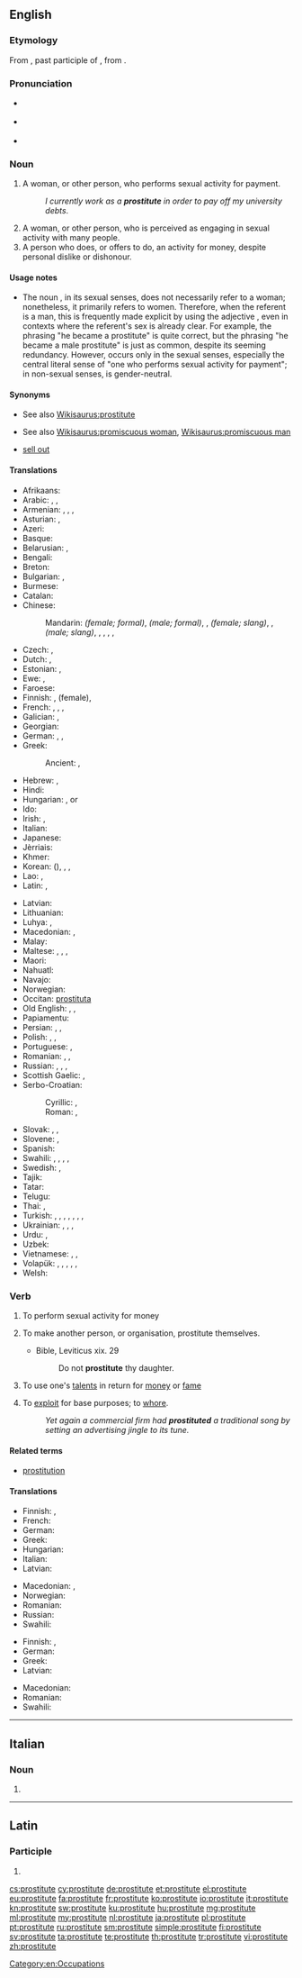 ==English==
{{wikipedia}}

===Etymology===
From {{etyl|la|en}} {{term/t|la|prōstitutus}}, past participle of {{term/t|la|prōstituō}}, from {{prefix|pro|gloss1=for, before|statuo|alt2=statuō|gloss2=to set up, to erect}}.

===Pronunciation===
* {{a|UK}} {{IPA|/ˈprɒstɪtjuːt/|lang=en}}
* {{a|US}} {{IPA|/ˈprɑːstətuːt/|lang=en}}
* {{audio|en-us-prostitute.ogg|Audio (US)}}

===Noun===
{{en-noun}}

# A woman, or other person, who performs sexual activity for payment.
#: ''I currently work as a '''prostitute''' in order to pay off my university debts''.
# A woman, or other person, who is perceived as engaging in sexual activity with many people.
# A person who does, or offers to do, an activity for money, despite personal dislike or dishonour.

====Usage notes====
* The noun {{term||prostitute|lang=en}}, in its sexual senses, does not necessarily refer to a woman; nonetheless, it primarily refers to women. Therefore, when the referent is a man, this is frequently made explicit by using the adjective {{term|male|lang=en}}, even in contexts where the referent's sex is already clear. For example, the phrasing "he became a prostitute" is quite correct, but the phrasing "he became a male prostitute" is just as common, despite its seeming redundancy. However, {{term||male prostitute|lang=en}} occurs only in the sexual senses, especially the central literal sense of "one who performs sexual activity for payment"; in non-sexual senses, {{term||prostitute|lang=en}} is gender-neutral.

====Synonyms====
* {{sense|person who performs sexual activity for payment}} See also [[Wikisaurus:prostitute]]
* {{sense|person perceived as engaging in sexual activity}} See also [[Wikisaurus:promiscuous woman]], [[Wikisaurus:promiscuous man]]
* {{sense|person who does an activity for money}} [[sell out]]

====Translations====
{{trans-top|a person having sex for profit}}
* Afrikaans: {{t+|af|prostituut}}
* Arabic: {{t|ar|عاهرة|f|tr=ʿāhira}}, {{t+|ar|زانية|f|tr=zāniya|sc=Arab}}, {{t|ar|فاحشة|f|tr=fāḥiša|sc=Arab}}
* Armenian: {{t|hy|պոռնիկ|tr=poṙnik|sc=Armn}}, {{t|hy|պոռնկուհի|tr=poṙnkuhi|sc=Armn}}, {{t|hy|մարմնավաճառուհի|tr=marmnavačaṙuhi}}, {{qualifier|vulgar}} {{t|hy|բոզ|tr=boz}}
* Asturian: {{t|ast|prostitutu|m}}, {{t|ast|prostituta|f}}
* Azeri: {{t|az|fahişə}}
* Basque: {{t+|eu|prostituta}}
* Belarusian: {{t|be|прастытутка|f|tr=prastytútka|sc=Cyrl}}, {{qualifier|vulgar}} {{t|be|курва|f|tr=kúrva|sc=Cyrl}}
* Bengali: {{t|bn|বেশ্যা|tr=beshya|sc=Beng}}
* Breton: {{t+|br|gast|f}}
* Bulgarian: {{t+|bg|проститутка|f|tr=prostitútka|sc=Cyrl}}, {{qualifier|vulgar}} {{t+|bg|курва|f|tr=kúrva|sc=Cyrl}}
* Burmese: {{t+|my|ပြည့်တန်ဆာ|tr=pjei. da̱za|sc=Mymr}}
* Catalan: {{t+|ca|prostituta|f}}
* Chinese:
*: Mandarin: {{t+|cmn|妓女|tr=jìnǚ|sc=Hani}} ''(female; formal)'', {{t|cmn|妓男|tr=jìnán|sc=Hani}} ''(male; formal)'', {{t+|cmn|雞|sc=Hani}}, {{t+|cmn|鸡|tr=jī|sc=Hani}} ''(female; slang)'', {{t+|cmn|鴨|sc=Hani}}, {{t+|cmn|鸭|tr=yā|sc=Hani}} ''(male; slang)'', {{t+|cmn|雞婆|sc=Hani}}, {{t+|cmn|鸡婆|tr=jīpó|sc=Hani}} {{qualifier|vulgar}}, {{t+|cmn|娼妓|tr=chāngjì|sc=Hani}} {{qualifier|archaic}}, {{t|cmn|風塵女|sc=Hani}}, {{t|cmn|风尘女|tr=fēngchénnǚ|sc=Hani}} {{qualifier|archaic}}
* Czech: {{t+|cs|prostitutka|f}}, {{qualifier|vulgar}} {{t+|cs|kurva|f}}
* Dutch: {{t+|nl|prostituee|f}}, {{t+|nl|hoer|f}}
* Estonian: {{t|et|prostituut}}, {{t|et|hoor}}
* Ewe: {{t|ee|ahasi}}, {{t|ee|gbolo}}
* Faroese: {{t|fo|skøkja|f}}
* Finnish: {{t+|fi|prostituoitu}}, {{t+|fi|huora}} (female), {{t+|fi|ilotyttö}}
* French: {{t+|fr|prostitué|m}}, {{t+|fr|prostituée|f}}, {{t|fr|fille des rues|f}}, {{t+|fr|fille de joie|f}}
* Galician: {{t|gl|prostituto|m}}, {{t|gl|prostituta|f}}
* Georgian: {{t|ka|მეძავი|tr=medzavi|sc=Geor}}
* German: {{t+|de|Prostituierte|m|f}}, {{t+|de|Hure|f}}, {{t+|de|Dirne|f}}
* Greek: {{t+|el|πόρνη|f|tr=pórni}}
*: Ancient: {{t|grc|πόρνη|f|tr=pornē}}, {{t|grc|πόρνος|m|tr=pornos}}
* Hebrew: {{t+|he|זונה|f|tr=zona}}, {{t|he|ג׳יגולו|m|tr=jigolo}}
* Hindi: {{t|hi|वेश्या|f|tr=veśyā}}
* Hungarian: {{t+|hu|prostituált}}, {{t+|hu|prosti|f}} or {{t+|hu|örömlány|f}}
* Ido: {{t+|io|prostituco}}
* Irish: {{t+|ga|striapach|f}}, {{t|ga|meirdreach|f}}
* Italian: {{t+|it|prostituta|f}}
* Japanese: {{t|ja|売春婦|tr=ばいしゅんふ, baishunfu}}
* Jèrriais: {{t|roa-jer|prostituée|f}}
* Khmer: {{t|km|ស្រីខូច|tr=srǝy kʰooch|sc=Khmr}}
* Korean: {{t+|ko|매춘부|tr=maechunbu|sc=Hang}} ({{t+|ko|賣春婦|sc=Hang}}), {{t+|ko|창녀|tr=chang-nyeo|sc=Hang}}, {{qualifier|uncommon}} {{t+|ko|갈보|tr=galbo|sc=Hang}}, {{qualifier|uncommon}} {{t+|ko|논다니|tr=nondani|sc=Hang}}
* Lao: {{t|lo|ກາລີ|tr=kaː líː|sc=Laoo}}, {{t|lo|ເພດສຍາ|tr=pʰȇːt sá ɲăː|sc=Laoo}}
* Latin: {{t|la|meretrix|f}}, {{t|la|scortum|n}}
{{trans-mid}}
* Latvian: {{t|lv|prostitūta|f}}
* Lithuanian: {{t|lt|prostitutė|f}}
* Luhya: {{t|luy|mng'ang'ule}}, {{t|luy|mng'ang'ule}}
* Macedonian: {{t|mk|проститутка|f|tr=prostitútka}}, {{t|mk|курва|f|tr=kúrva}} {{qualifier|vulgar}}
* Malay: {{t+|ms|pelacur}}
* Maltese: {{t|mt|prostituta|f}}, {{t|mt|prostitut|m}}, {{t|mt|qaħba|f}}, {{t|mt|ġerrej|m}}
* Maori: {{t|mi|kairau}}
* Nahuatl: {{t|nah|ahuiyani}}
* Navajo: {{t|nv|ałjiłnii}}
* Norwegian: {{t+|no|prostituert|m}}
* Occitan: [[prostituta#Occitan|prostituta]] {{g|f}}
* Old English: {{t|ang|portcwene|alt=portcwéne|f}}, {{t|ang|myltestre|f}}, {{t|ang|hore|f}}
* Papiamentu: {{t|pap|mohé di bida}}
* Persian: {{t+|fa|روسپی|tr=ruspi|sc=fa-Arab}}, {{t+|fa|فاحشه|tr=fâheše|sc=fa-Arab}}, {{qualifier|vulgar}} {{t+|fa|جنده|tr=jende|sc=fa-Arab}}
* Polish: {{t+|pl|prostytutka|f}}, {{t|pl|męska prostytutka|m}}, {{qualifier|vulgar}} {{t+|pl|kurwa|f}}
* Portuguese: {{t+|pt|prostituta|f}}, {{t+|pt|mulher da vida|f}}
* Romanian: {{t+|ro|prostituată|f}}, {{t+|ro|curvă|f}}, {{t+|ro|târfă|f}}
* Russian: {{t+|ru|проститутка|f|tr=prostitútka}}, {{t+|ru|шлюха|f|tr=šljúxa}} {{qualifier|vulgar}}, {{t+|ru|блядь|f|tr=bljad’}} {{qualifier|vulgar}}, {{t+|ru|курва|f|tr=kúrva}} {{qualifier|vulgar}}
* Scottish Gaelic: {{t|gd|siùrsach|f}}, {{t+|gd|strìopach|f}}
* Serbo-Croatian:
*: Cyrillic: {{t|sh|проститутка|f}}, {{t|sh|курва|f}}
*: Roman: {{t|sh|pròstitūtka|f}}, {{t|sh|kȗrva|f}}
* Slovak: {{t|sk|prostitútka|f}}, {{t|sk|kurva|f}}, {{t|sk|cundra|f}}
* Slovene: {{t+|sl|prostitutka|f}}, {{qualifier|vulgar}} {{t+|sl|kurba|f}}
* Spanish: {{t+|es|prostituta|f}}
* Swahili: {{t+|sw|malaya|9|10}}, {{t+|sw|kahaba}}, {{t+|sw|changudoa}}, {{t+|sw|kiberenge}}, {{t+|sw|kiberenge}}
* Swedish: {{t+|sv|prostituerad}}, {{t+|sv|hora}}
* Tajik: {{t|tg|фоҳиша|tr=fohiša|sc=Cyrl}}
* Tatar: {{t+|tt|фәхишә|tr=fähişä|sc=Cyrl}}
* Telugu: {{t+|te|వేశ్య|tr=vaeSya}}
* Thai: {{t|th|โสเภณี|tr=sŏh-pây-nee|sc=Thai}}, {{t|th|แพศยา|tr=pae-sà-yăa|sc=Thai}}
* Turkish: {{t+|tr|orospu}}, {{t+|tr|fahişe}}, {{t+|tr|hayat kadını}}, {{t+|tr|orta malı}}, {{t+|tr|paçoz}}, {{t+|tr|sürtük}}, {{t+|tr|seks işçisi}}, {{t+|tr|kevaşe}}
* Ukrainian: {{t|uk|проститутка|f|tr=prostytútka|sc=Cyrl}}, {{t|uk|повія|f|tr=povíja|sc=Cyrl}}, {{qualifier|vulgar}} {{t|uk|шлюха|f|tr=šljúxa|sc=Cyrl}}, {{qualifier|vulgar}} {{t|uk|курва|f|tr=kúrva|sc=Cyrl}}
* Urdu: {{t|ur|ویشیا|f|tr=veśyā|sc=ur-Arab}}, {{t|ur|فاحشہ|f|tr=fāhiśa|sc=ur-Arab}}
* Uzbek: {{t+|uz|fohisha}}
* Vietnamese: {{t+|vi|đĩ}}, {{t|vi|điếm}}, {{t|vi|gái mại dâm}}
* Volapük: {{qualifier|♂♀}} {{t|vo|prostitan}}, {{qualifier|♂}} {{t|vo|hiprostitan}}, {{qualifier|♀}} {{t|vo|jiprostitan}}, {{qualifier|♂♀}} {{t+|vo|nepuedan}}, {{qualifier|♂}} {{t+|vo|hinepuedan}}, {{qualifier|♀}} {{t+|vo|jinepuedan}}
* Welsh: {{t+|cy|putain|f}}
{{trans-bottom}}

===Verb===
{{en-verb|prostitut|ing}}

# {{context|transitive|usually reflexively|lang=en}} To perform sexual activity for money
# {{context|transitive|lang=en}} To make another person, or organisation, prostitute themselves.
#* Bible, Leviticus xix. 29
#*: Do not '''prostitute''' thy daughter.
# {{context|transitive|derogatory|lang=en}} To use one's [[talent]]s in return for [[money]] or [[fame]]
# {{context|figuratively|lang=en}} To [[exploit]] for base purposes; to [[whore]].
#: ''Yet again a commercial firm had '''prostituted''' a traditional song by setting an advertising jingle to its tune.''

====Related terms====
* [[prostitution]]

====Translations====
{{trans-top|to perform sexual activity for money}}
* Finnish: {{t|fi|[[myydä]] [[itsensä|itseään]]}}, {{t+|fi|huorata}} {{qualifier|degrading}}
* French: {{t+|fr|prostituer|alt=se prostituer}}
* German: {{t|de|prostituieren|alt=sich prostituieren}}
* Greek: {{t+|el|εκπορνεύομαι|tr=ekpornévomai}}
* Hungarian: {{t|hu|prostituál}}
* Italian: {{t|it|prostituirsi}}
* Latvian: {{t|lv|prostituēties}}
{{trans-mid}}
* Macedonian: {{t|mk|проституира|alt=се проституира|tr=se prostituíra}}, {{t|mk|курва|alt=се курва|tr=se kúrva}} {{qualifier|vulgar}}
* Norwegian: {{t|no|prostituere}}
* Romanian: {{t+|ro|prostitua|alt=a se prostituá}}
* Russian: {{t|ru|[[заниматься]] [[проституция|проституцией]]|impf|tr=zanimátʹsja prostitúcijej|sc=Cyrl}}
* Swahili: {{t+|sw|ukahaba}}
{{trans-bottom}}

{{trans-top|to make another person, or organisation, prostitute themselves}}
* Finnish: {{t+|fi|myydä}}, {{t|fi|prostituoida}}
* German: {{t|de|prostituieren}}
* Greek: {{t+|el|εκπορνεύω|tr=ekpornévo}}
* Latvian: {{t|lv|prostituēt}}
{{trans-mid}}
* Macedonian: {{t|mk|проституира|tr=prostituíra}}
* Romanian: {{t+|ro|prostitua|alt=a prostituá}}
* Swahili: {{t+|sw|ukahaba}}
{{trans-bottom}}

[[Category:en:Occupations]]

----

==Italian==

===Noun===
{{head|it|plural}} {{g|f}}

# {{plural of|prostituta|lang=it}}

----

==Latin==

===Participle===
{{la-part-form|prōstitute}}

# {{inflection of|prōstitutus||voc|m|s|lang=la}}

[[cs:prostitute]]
[[cy:prostitute]]
[[de:prostitute]]
[[et:prostitute]]
[[el:prostitute]]
[[eu:prostitute]]
[[fa:prostitute]]
[[fr:prostitute]]
[[ko:prostitute]]
[[io:prostitute]]
[[it:prostitute]]
[[kn:prostitute]]
[[sw:prostitute]]
[[ku:prostitute]]
[[hu:prostitute]]
[[mg:prostitute]]
[[ml:prostitute]]
[[my:prostitute]]
[[nl:prostitute]]
[[ja:prostitute]]
[[pl:prostitute]]
[[pt:prostitute]]
[[ru:prostitute]]
[[sm:prostitute]]
[[simple:prostitute]]
[[fi:prostitute]]
[[sv:prostitute]]
[[ta:prostitute]]
[[te:prostitute]]
[[th:prostitute]]
[[tr:prostitute]]
[[vi:prostitute]]
[[zh:prostitute]]